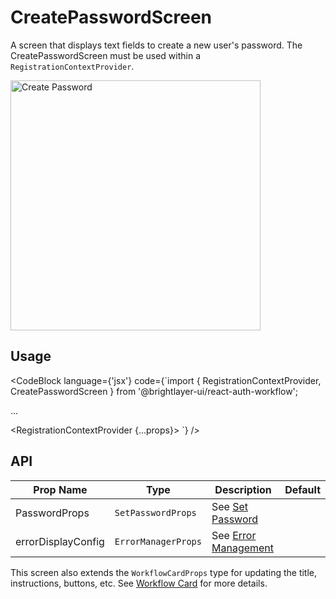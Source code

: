 
# CreatePasswordScreen

A screen that displays text fields to create a new user's password. The CreatePasswordScreen must be used within a `RegistrationContextProvider`.

<img width="400" alt="Create Password" src={CreatePassword} />

## Usage

<CodeBlock
    language={'jsx'}
    code={`import { RegistrationContextProvider, CreatePasswordScreen } from '@brightlayer-ui/react-auth-workflow';

...

<RegistrationContextProvider {...props}>
    <CreatePasswordScreen />
</RegistrationContextProvider>`}
/>

## API

| Prop Name | Type | Description | Default |
|---|---|---|---|
| PasswordProps | `SetPasswordProps` | See [Set Password](/workflows/set-password/) |  |
| errorDisplayConfig | `ErrorManagerProps` | See [Error Management](/workflows/error-management/) |  |

This screen also extends the `WorkflowCardProps` type for updating the title, instructions, buttons, etc. See [Workflow Card](/workflows/workflow-card/) for more details.